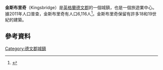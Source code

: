 {{Infobox UK place
| latitude= 50.2833
| longitude= -3.7765
| country = 英格蘭
| official_name= Kingsbridge
| population = 6,116
| population_ref = (2011普查)
| shire_county = [[德文郡|德文郡]]
| region= 西南英格蘭
| os_grid_reference = SX7344
| dial_code=
| post_town= KINGSBRIDGE
| postcode_area= TQ
| postcode_district= TQ7
| constituency_westminster=
}}
'''金斯布里奇'''（Kingsbridge）是[[英格蘭|英格蘭]][[德文郡|德文郡]]的一個城鎮，也是一個旅遊業中心。據2011年人口普查，金斯布里奇有人口6,116人<ref>{{cite web|url=http://www.citypopulation.de/php/uk-england-southwestengland.php?cityid=E34004441|title=Town population 2011|accessdate=19 February 2015|archive-date=2015-09-24|archive-url=https://web.archive.org/web/20150924120055/http://www.citypopulation.de/php/uk-england-southwestengland.php?cityid=E34004441|dead-url=no}}</ref>。金斯布里奇保留有許多18和19世紀的建築。
== 參考資料 ==
{{reflist}}

[[Category:德文郡城鎮|Category:德文郡城鎮]]